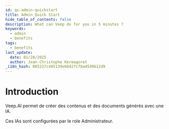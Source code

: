```yaml
---
id: qs-admin-quickstart
title: Admin Quick Start
hide_table_of_contents: false
description: What can Veep do for you in 5 minutes ?
keywords:
  - admin
  - benefits
tags:
  - benefits
last_update:
  date: 01/28/2025
  author: Jean-Christophe Kermagoret
_i18n_hash: 085237c485139e66427cf8a4549612d9
---
```


# Introduction

Veep.AI permet de créer des contenus et des documents générés avec une IA.

Ces IAs sont configurées par le role Administrateur.  
